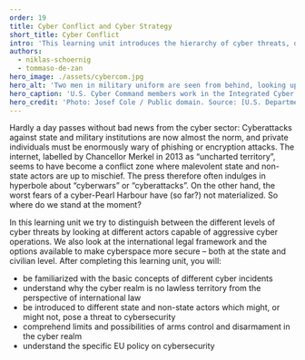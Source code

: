 ```yaml
---
order: 19
title: Cyber Conflict and Cyber Strategy
short_title: Cyber Conflict
intro: 'This learning unit introduces the hierarchy of cyber threats, describes the aggressive and defensive capabilities of various actors, and examines the international legal framework and options available to improve cyber security in military and civilian contexts.'
authors:
  - niklas-schoernig
  - tommaso-de-zan
hero_image: ./assets/cybercom.jpg
hero_alt: 'Two men in military uniform are seen from behind, looking up at large screens showing world maps, graphs, and other information.'
hero_caption: 'U.S. Cyber Command members work in the Integrated Cyber Center at Fort George G. Meade, Maryland on 2 April, 2021.'
hero_credit: 'Photo: Josef Cole / Public domain. Source: [U.S. Department of Defense](https://www.dvidshub.net/image/6762559/us-cyber-command-integrated-intelligence-center-joint-operations-center)'
---
```


Hardly a day passes without bad news from the cyber sector: Cyberattacks against state and military institutions are now almost the norm, and private individuals must be enormously wary of phishing or encryption attacks. The internet, labelled by Chancellor Merkel in 2013 as “uncharted territory”, seems to have become a conflict zone where malevolent state and non-state actors are up to mischief. The press therefore often indulges in hyperbole about “cyberwars” or “cyberattacks”. On the other hand, the worst fears of a cyber-Pearl Harbour have (so far?) not materialized. So where do we stand at the moment?

In this learning unit we try to distinguish between the different levels of cyber threats by looking at different actors capable of aggressive cyber operations. We also look at the international legal framework and the options available to make cyberspace more secure – both at the state and civilian level. After completing this learning unit, you will:

- be familiarized with the basic concepts of different cyber incidents
- understand why the cyber realm is no lawless territory from the perspective of international law
- be introduced to different state and non-state actors which might, or might not, pose a threat to cybersecurity
- comprehend limits and possibilities of arms control and disarmament in the cyber realm
- understand the specific EU policy on cybersecurity
